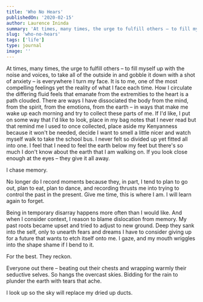 ```yaml
---
title: 'Who No Hears'
publishedOn: '2020-02-15'
author: Laurence Ininda
summary: 'At times, many times, the urge to fulfill others – to fill myself up with the noise and voices, to take all of the outside in and gobble it down with a shot of anxiety – is everywhere I turn my face. It is to me, one of the most compelling feelings yet the reality of what I face each time.'
slug: 'who-no-hears'
tags: ['life']
type: journal
image: ''
---
```


At times, many times, the urge to fulfill others – to fill myself up with the noise and voices, to take all of the outside in and gobble it down with a shot of anxiety – is everywhere I turn my face. It is to me, one of the most compelling feelings yet the reality of what I face each time. How I circulate the differing fluid feels that emanate from the extremities to the heart is a path clouded. There are ways I have dissociated the body from the mind, from the spirit, from the emotions, from the earth – in ways that make me wake up each morning and try to collect these parts of me. If I'd like, I put on some way that I'd like to look, place in my bag notes that I never read but that remind me I used to once collected, place aside my Kenyanness because it won't be needed, decide I want to smell a little nicer and watch myself walk to take the school bus. I never felt so divided up yet fitted all into one. I feel that I need to feel the earth below my feet but there's so much I don't know about the earth that I am walking on. If you look close enough at the eyes – they give it all away.

I chase memory.

No longer do I record moments because they, in part, I tend to plan to go out, plan to eat, plan to dance, and recording thrusts me into trying to control the past in the present. Give me time, this is where I am. I will learn again to forget.

Being in temporary disarray happens more often than I would like. And when I consider context, I reason to blame dislocation from memory. My past roots became upset and tried to adjust to new ground. Deep they sank into the self, only to unearth fears and dreams I have to consider giving up for a future that wants to etch itself onto me. I gaze, and my mouth wriggles into the shape shame if I bend to it.

For the best. They reckon.

Everyone out there – beating out their chests and wrapping warmly their seductive selves. So hangs the overcast skies. Bidding for the rain to plunder the earth with tears that ache.

I look up so the sky will replace my dried up ducts.
